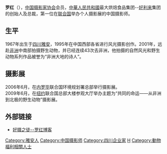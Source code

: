'''罗红'''（{{bd|1967年||}}），[[中国摄影家协会|中国摄影家协会]]会员，[[中華人民共和國|中華人民共和國]]最大烘焙食品集团--[[好利来|好利来]]集团的创始人及总裁，第一位在[[联合国|联合国]]举办个人摄影展的中国摄影师。

==生平==
1967年出生于[[四川|四川]][[雅安|雅安]]，1995年在中国西部各省进行风光摄影创作。2001年，远赴[[非洲|非洲]]中南部拍摄野生动物，并已经连续43次去非洲，他拍摄的自然风光和野生动物系列作品被誉为“非洲大地的诗人”。

== 摄影展 ==
2006年6月，在[[内罗毕|内罗毕]]联合国环境规划署总部举行摄影展。<br>
2009年6月，在[[纽约|纽约]]联合国总部大楼参观大厅举办主题为“共同的命运——从非洲到北极的野生动物”摄影展。

==外部链接==
*[http://blog.sina.com.cn/luohong 好摄之徒--罗红博客] {{Wayback|url=http://blog.sina.com.cn/luohong |date=20200716012405 }}

{{Authority control}}
{{DEFAULTSORT:L}}
[[Category:雅安人|Category:雅安人]]
[[Category:中国摄影师|Category:中国摄影师]]
[[Category:四川企业家|Category:四川企业家]]
[[Category:罗姓|H]]
[[Category:動物福利相關人士|Category:動物福利相關人士]]